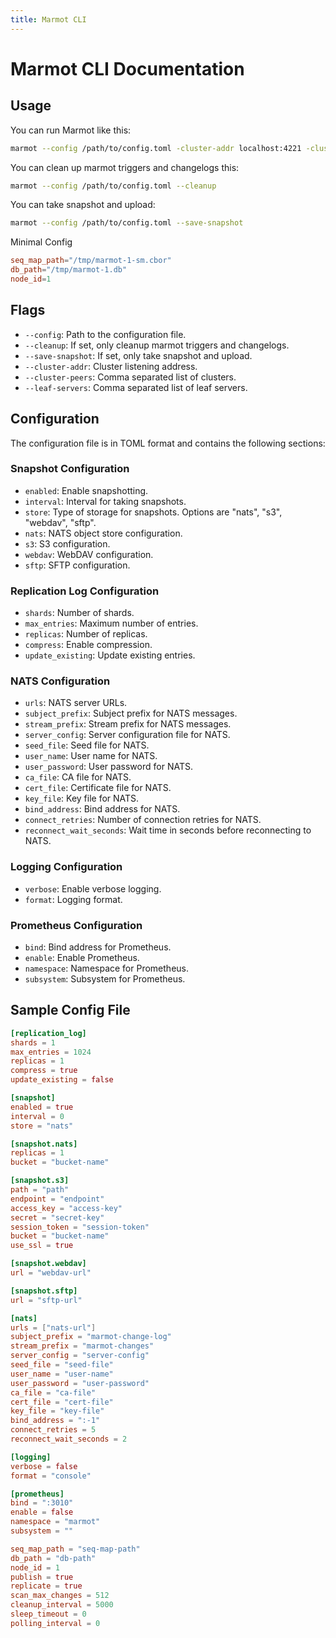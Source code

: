 ```yaml
---
title: Marmot CLI
---
```


# Marmot CLI Documentation

## Usage

You can run Marmot like this:

```bash
marmot --config /path/to/config.toml -cluster-addr localhost:4221 -cluster-peers 'nats://localhost:4222/'
```

You can clean up marmot triggers and changelogs this:

```bash
marmot --config /path/to/config.toml --cleanup
```

You can take snapshot and upload:

```bash
marmot --config /path/to/config.toml --save-snapshot
```

Minimal Config

```toml
seq_map_path="/tmp/marmot-1-sm.cbor"
db_path="/tmp/marmot-1.db"
node_id=1
```

## Flags

- `--config`: Path to the configuration file.
- `--cleanup`: If set, only cleanup marmot triggers and changelogs.
- `--save-snapshot`: If set, only take snapshot and upload.
- `--cluster-addr`: Cluster listening address.
- `--cluster-peers`: Comma separated list of clusters.
- `--leaf-servers`: Comma separated list of leaf servers.

## Configuration

The configuration file is in TOML format and contains the following sections:

### Snapshot Configuration

- `enabled`: Enable snapshotting.
- `interval`: Interval for taking snapshots.
- `store`: Type of storage for snapshots. Options are "nats", "s3", "webdav", "sftp".
- `nats`: NATS object store configuration.
- `s3`: S3 configuration.
- `webdav`: WebDAV configuration.
- `sftp`: SFTP configuration.

### Replication Log Configuration

- `shards`: Number of shards.
- `max_entries`: Maximum number of entries.
- `replicas`: Number of replicas.
- `compress`: Enable compression.
- `update_existing`: Update existing entries.

### NATS Configuration

- `urls`: NATS server URLs.
- `subject_prefix`: Subject prefix for NATS messages.
- `stream_prefix`: Stream prefix for NATS messages.
- `server_config`: Server configuration file for NATS.
- `seed_file`: Seed file for NATS.
- `user_name`: User name for NATS.
- `user_password`: User password for NATS.
- `ca_file`: CA file for NATS.
- `cert_file`: Certificate file for NATS.
- `key_file`: Key file for NATS.
- `bind_address`: Bind address for NATS.
- `connect_retries`: Number of connection retries for NATS.
- `reconnect_wait_seconds`: Wait time in seconds before reconnecting to NATS.

### Logging Configuration

- `verbose`: Enable verbose logging.
- `format`: Logging format.

### Prometheus Configuration

- `bind`: Bind address for Prometheus.
- `enable`: Enable Prometheus.
- `namespace`: Namespace for Prometheus.
- `subsystem`: Subsystem for Prometheus.



## Sample Config File

```toml 
[replication_log]
shards = 1
max_entries = 1024
replicas = 1
compress = true
update_existing = false

[snapshot]
enabled = true
interval = 0
store = "nats"

[snapshot.nats]
replicas = 1
bucket = "bucket-name"

[snapshot.s3]
path = "path"
endpoint = "endpoint"
access_key = "access-key"
secret = "secret-key"
session_token = "session-token"
bucket = "bucket-name"
use_ssl = true

[snapshot.webdav]
url = "webdav-url"

[snapshot.sftp]
url = "sftp-url"

[nats]
urls = ["nats-url"]
subject_prefix = "marmot-change-log"
stream_prefix = "marmot-changes"
server_config = "server-config"
seed_file = "seed-file"
user_name = "user-name"
user_password = "user-password"
ca_file = "ca-file"
cert_file = "cert-file"
key_file = "key-file"
bind_address = ":-1"
connect_retries = 5
reconnect_wait_seconds = 2

[logging]
verbose = false
format = "console"

[prometheus]
bind = ":3010"
enable = false
namespace = "marmot"
subsystem = ""

seq_map_path = "seq-map-path"
db_path = "db-path"
node_id = 1
publish = true
replicate = true
scan_max_changes = 512
cleanup_interval = 5000
sleep_timeout = 0
polling_interval = 0
```